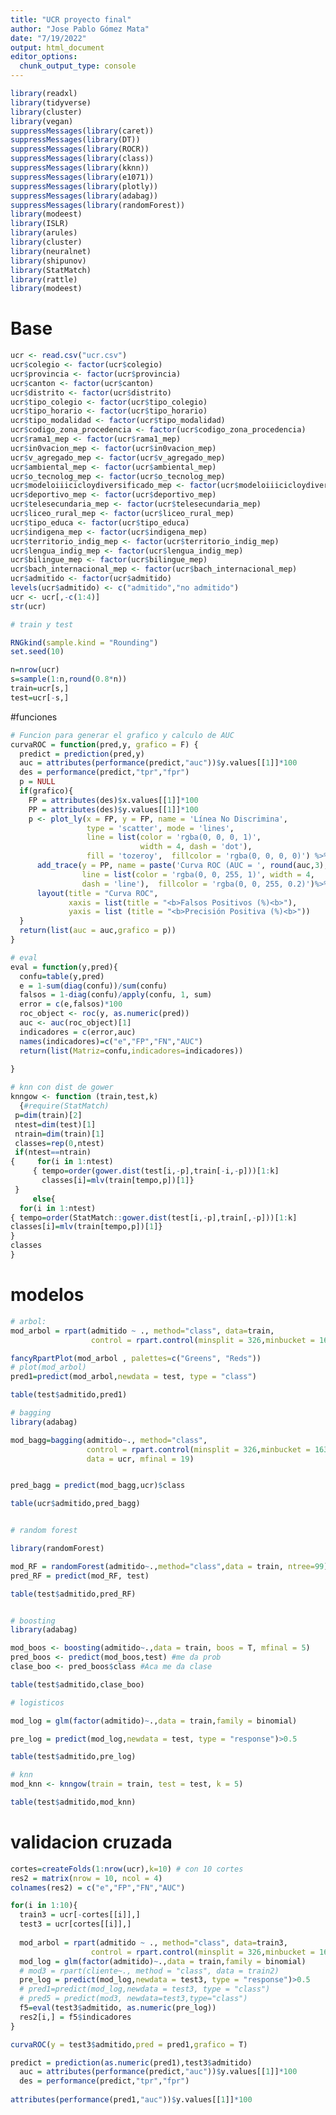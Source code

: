 ```yaml
---
title: "UCR proyecto final"
author: "Jose Pablo Gómez Mata"
date: "7/19/2022"
output: html_document
editor_options: 
  chunk_output_type: console
---
```



```r
library(readxl)
library(tidyverse)
library(cluster)
library(vegan)
suppressMessages(library(caret))
suppressMessages(library(DT))
suppressMessages(library(ROCR))
suppressMessages(library(class))
suppressMessages(library(kknn))
suppressMessages(library(e1071))
suppressMessages(library(plotly))
suppressMessages(library(adabag))
suppressMessages(library(randomForest))
library(modeest)
library(ISLR)
library(arules)
library(cluster)
library(neuralnet)
library(shipunov)
library(StatMatch)
library(rattle)
library(modeest)
```

# Base
```r
ucr <- read.csv("ucr.csv")
ucr$colegio <- factor(ucr$colegio)
ucr$provincia <- factor(ucr$provincia)
ucr$canton <- factor(ucr$canton)
ucr$distrito <- factor(ucr$distrito)
ucr$tipo_colegio <- factor(ucr$tipo_colegio)
ucr$tipo_horario <- factor(ucr$tipo_horario)
ucr$tipo_modalidad <- factor(ucr$tipo_modalidad)
ucr$codigo_zona_procedencia <- factor(ucr$codigo_zona_procedencia)
ucr$rama1_mep <- factor(ucr$rama1_mep)
ucr$in0vacion_mep <- factor(ucr$in0vacion_mep)
ucr$v_agregado_mep <- factor(ucr$v_agregado_mep)
ucr$ambiental_mep <- factor(ucr$ambiental_mep)
ucr$o_tecnolog_mep <- factor(ucr$o_tecnolog_mep)
ucr$modeloiiicicloydiversificado_mep <- factor(ucr$modeloiiicicloydiversificado_mep)
ucr$deportivo_mep <- factor(ucr$deportivo_mep)
ucr$telesecundaria_mep <- factor(ucr$telesecundaria_mep)
ucr$liceo_rural_mep <- factor(ucr$liceo_rural_mep)
ucr$tipo_educa <- factor(ucr$tipo_educa)
ucr$indigena_mep <- factor(ucr$indigena_mep)
ucr$territorio_indig_mep <- factor(ucr$territorio_indig_mep)
ucr$lengua_indig_mep <- factor(ucr$lengua_indig_mep)
ucr$bilingue_mep <- factor(ucr$bilingue_mep)
ucr$bach_internacional_mep <- factor(ucr$bach_internacional_mep)
ucr$admitido <- factor(ucr$admitido)
levels(ucr$admitido) <- c("admitido","no admitido")
ucr <- ucr[,-c(1:4)]
str(ucr)

# train y test

RNGkind(sample.kind = "Rounding")
set.seed(10)

n=nrow(ucr)
s=sample(1:n,round(0.8*n))
train=ucr[s,]
test=ucr[-s,]

```

#funciones
```r
# Funcion para generar el grafico y calculo de AUC
curvaROC = function(pred,y, grafico = F) {
  predict = prediction(pred,y) 
  auc = attributes(performance(predict,"auc"))$y.values[[1]]*100
  des = performance(predict,"tpr","fpr")
  p = NULL
  if(grafico){
    FP = attributes(des)$x.values[[1]]*100
    PP = attributes(des)$y.values[[1]]*100
    p <- plot_ly(x = FP, y = FP, name = 'Línea No Discrimina', 
                 type = 'scatter', mode = 'lines',
                 line = list(color = 'rgba(0, 0, 0, 1)', 
                             width = 4, dash = 'dot'),
                 fill = 'tozeroy',  fillcolor = 'rgba(0, 0, 0, 0)') %>% 
      add_trace(y = PP, name = paste('Curva ROC (AUC = ', round(auc,3),')', sep =""), 
                line = list(color = 'rgba(0, 0, 255, 1)', width = 4, 
                dash = 'line'),  fillcolor = 'rgba(0, 0, 255, 0.2)')%>%
      layout(title = "Curva ROC",
             xaxis = list(title = "<b>Falsos Positivos (%)<b>"),
             yaxis = list (title = "<b>Precisión Positiva (%)<b>"))
  }
  return(list(auc = auc,grafico = p))
}

# eval
eval = function(y,pred){
  confu=table(y,pred)
  e = 1-sum(diag(confu))/sum(confu)
  falsos = 1-diag(confu)/apply(confu, 1, sum)
  error = c(e,falsos)*100
  roc_object <- roc(y, as.numeric(pred))
  auc <- auc(roc_object)[1]
  indicadores = c(error,auc)
  names(indicadores)=c("e","FP","FN","AUC")
  return(list(Matriz=confu,indicadores=indicadores))
  
}

# knn con dist de gower
knngow <- function (train,test,k) 
  {#require(StatMatch)
 p=dim(train)[2]
 ntest=dim(test)[1]
 ntrain=dim(train)[1]
 classes=rep(0,ntest)
 if(ntest==ntrain)
{     for(i in 1:ntest)
     { tempo=order(gower.dist(test[i,-p],train[-i,-p]))[1:k]
       classes[i]=mlv(train[tempo,p])[1]}
 }
     else{
  for(i in 1:ntest)
{ tempo=order(StatMatch::gower.dist(test[i,-p],train[,-p]))[1:k] 
classes[i]=mlv(train[tempo,p])[1]}
}
classes
}
```


# modelos
```r
# arbol:
mod_arbol = rpart(admitido ~ ., method="class", data=train,
                  control = rpart.control(minsplit = 326,minbucket = 163,cp = 0.0005, maxdepth = 7))

fancyRpartPlot(mod_arbol , palettes=c("Greens", "Reds"))
# plot(mod_arbol)
pred1=predict(mod_arbol,newdata = test, type = "class")

table(test$admitido,pred1)

# bagging
library(adabag)

mod_bagg=bagging(admitido~., method="class", 
                 control = rpart.control(minsplit = 326,minbucket = 163,cp = 0.0005, maxdepth = 7),
                 data = ucr, mfinal = 19)


pred_bagg = predict(mod_bagg,ucr)$class

table(ucr$admitido,pred_bagg)


# random forest

library(randomForest)

mod_RF = randomForest(admitido~.,method="class",data = train, ntree=99) # numero impar por el empate en dentro de los arboles
pred_RF = predict(mod_RF, test)

table(test$admitido,pred_RF)


# boosting
library(adabag)

mod_boos <- boosting(admitido~.,data = train, boos = T, mfinal = 5)
pred_boos <- predict(mod_boos,test) #me da prob
clase_boo <- pred_boos$class #Aca me da clase

table(test$admitido,clase_boo)

# logisticos

mod_log = glm(factor(admitido)~.,data = train,family = binomial)

pre_log = predict(mod_log,newdata = test, type = "response")>0.5

table(test$admitido,pre_log)

# knn
mod_knn <- knngow(train = train, test = test, k = 5)

table(test$admitido,mod_knn)
```

# validacion cruzada

```r
cortes=createFolds(1:nrow(ucr),k=10) # con 10 cortes
res2 = matrix(nrow = 10, ncol = 4)
colnames(res2) = c("e","FP","FN","AUC")

for(i in 1:10){
  train3 = ucr[-cortes[[i]],]
  test3 = ucr[cortes[[i]],]
  
  mod_arbol = rpart(admitido ~ ., method="class", data=train3,
                  control = rpart.control(minsplit = 326,minbucket = 163,cp = 0.0005, maxdepth = 7))
  mod_log = glm(factor(admitido)~.,data = train,family = binomial)
  # mod3 = rpart(cliente~., method = "class", data = train2)
  pre_log = predict(mod_log,newdata = test3, type = "response")>0.5
  # pred1=predict(mod_log,newdata = test3, type = "class")
  # pred5 = predict(mod3, newdata=test3,type="class")
  f5=eval(test3$admitido, as.numeric(pre_log))
  res2[i,] = f5$indicadores
}

curvaROC(y = test3$admitido,pred = pred1,grafico = T)

predict = prediction(as.numeric(pred1),test3$admitido) 
  auc = attributes(performance(predict,"auc"))$y.values[[1]]*100
  des = performance(predict,"tpr","fpr")
  
attributes(performance(pred1,"auc"))$y.values[[1]]*100

```































